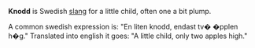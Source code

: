 '''Knodd''' is Swedish [[slang]] for a little child, often one a bit plump. 

A common swedish expression is: "En liten knodd, endast tv� �pplen h�g." Translated into english it goes: "A little child, only two apples high."
